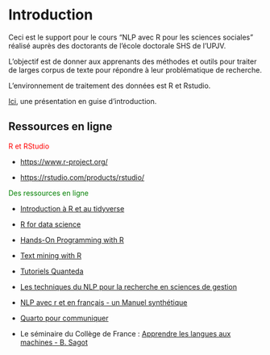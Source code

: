 # Introduction {.unnumbered}

Ceci est le support pour le cours "NLP avec R pour les sciences sociales" réalisé auprès des doctorants de l'école doctorale SHS de l'UPJV.

L'objectif est de donner aux apprenants des méthodes et outils pour traiter de larges corpus de texte pour répondre à leur problématique de recherche.

L'environnement de traitement des données est R et Rstudio.

[Ici](https://sb427.github.io/NLP_CRIISEA/NLP_CRIISEA.html#/title-slide), une présentation en guise d'introduction.


## Ressources en ligne

[R et RStudio]{style="color:red"}

-   <https://www.r-project.org/>

-   <https://rstudio.com/products/rstudio/>

[Des ressources en ligne]{style="color:green"}

-   [Introduction à R et au tidyverse](https://juba.github.io/tidyverse/index.html)

-   [R for data science](https://r4ds.had.co.nz/)

-   [Hands-On Programming with R](https://rstudio-education.github.io/hopr/)

-   [Text mining with R](https://www.tidytextmining.com/index.html)

-   [Tutoriels Quanteda](https://tutorials.quanteda.io/introduction/)

-   [Les techniques du NLP pour la recherche en sciences de gestion](https://www.researchgate.net/publication/337744581_NLP_text_mining_V40_-_une_introduction_-_cours_programme_doctoral)

-   [NLP avec r et en français - un Manuel synthétique](https://benaventc.github.io/NLPBook/)

-   [Quarto pour communiquer](https://quarto.org/)

-   Le séminaire du Collège de France : [Apprendre les langues aux machines - B. Sagot](https://www.college-de-france.fr/fr/agenda/seminaire/apprendre-les-langues-aux-machines)
